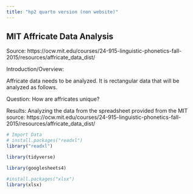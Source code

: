 ---
title: "hp2 quarto version (non website)"
---

## MIT Affricate Data Analysis

Source: https://ocw.mit.edu/courses/24-915-linguistic-phonetics-fall-2015/resources/affricate_data_dist/

Introduction/Overview:

Affricate data needs to be analyzed. It is rectangular data that will be analyzed as follows.

Question: How are affricates unique?

Results: Analyzing the data from the spreadsheet provided from the MIT source: https://ocw.mit.edu/courses/24-915-linguistic-phonetics-fall-2015/resources/affricate_data_dist/

```{r}
# Import Data
# install.packages("readxl")
library("readxl")
```

```{r}
library(tidyverse)
```

```{r}
library(googlesheets4)
```

```{r}
#install.packages("xlsx")
library(xlsx)
```
